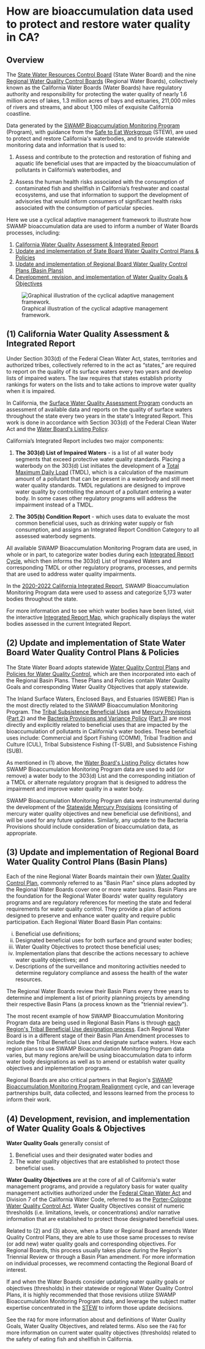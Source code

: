 # How are bioaccumulation data used to protect and restore water quality in CA?

## Overview

The [State Water Resources Control Board](https://www.waterboards.ca.gov/) (State Water Board) and the nine [Regional Water Quality Control Boards](https://www.waterboards.ca.gov/waterboards_map.html) (Regional Water Boards), collectively known as the California Water Boards (Water Boards) have regulatory authority and responsibility for protecting the water quality of nearly 1.6 million acres of lakes, 1.3 million acres of bays and estuaries, 211,000 miles of rivers and streams, and about 1,100 miles of exquisite California coastline. 

Data generated by the [SWAMP Bioaccumulation Monitoring Program](https://www.waterboards.ca.gov/water_issues/programs/swamp/bioaccumulation_monitoring.html) (Program), with guidance from the [Safe to Eat Workgroup](https://mywaterquality.ca.gov/monitoring_council/bioaccumulation_oversight_group/) (STEW), are used to protect and restore California\'s waterbodies, and to provide statewide monitoring data and information that is used to:

1.  Assess and contribute to the protection and restoration of fishing and aquatic life beneficial uses that are impacted by the bioaccumulation of pollutants in California's waterbodies, and

2.  Assess the human health risks associated with the consumption of contaminated fish and shellfish in California's freshwater and coastal ecosystems, and use that information to support the development of advisories that would inform consumers of significant health risks associated with the consumption of particular species.

Here we use a cyclical adaptive management framework to illustrate how SWAMP bioaccumulation data are used to inform a number of Water Boards processes, including: 

1.  [California Water Quality Assessment & Integrated Report](https://cawaterboarddatacenter.github.io/stew-faq/data-use-wq.html#california-water-quality-assessment-integrated-report)
2.  [Update and implementation of State Board Water Quality Control Plans & Policies](https://cawaterboarddatacenter.github.io/stew-faq/data-use-wq.html#update-and-implementation-of-state-water-board-water-quality-control-plans-policies)
3.  [Update and implementation of Regional Board Water Quality Control Plans (Basin Plans)](https://cawaterboarddatacenter.github.io/stew-faq/data-use-wq.html#update-and-implementation-of-regional-board-water-quality-control-plans-basin-plans)
4.  [Development, revision, and implementation of Water Quality Goals & Objectives](https://cawaterboarddatacenter.github.io/stew-faq/data-use-wq.html#development-revision-and-implementation-of-water-quality-goals-objectives)

![Graphical illustration of the cyclical adaptive management framework.](images/management-cycle.png){fig-alt="Graphical illustration of the cyclical adaptive management framework. Water Quality Objectives are at the center and are surrounded by five phases: monitor, assess, plan, implement, and adjust. Meaningful engagement with tribes and communities surrounds all phases. Example Water Boards processes are provided for each phase and are described in detail below."}

## (1) California Water Quality Assessment & Integrated Report

Under Section 303(d) of the Federal Clean Water Act, states, territories and authorized tribes, collectively referred to in the act as "states," are required to report on the quality of its surface waters every two years and develop lists of impaired waters. The law requires that states establish priority rankings for waters on the lists and to take actions to improve water quality when it is impaired.

In California, the [Surface Water Quality Assessment Program](https://www.waterboards.ca.gov/water_issues/programs/water_quality_assessment/) conducts an assessment of available data and reports on the quality of surface waters throughout the state every two years in the state\'s Integrated Report. This work is done in accordance with Section 303(d) of the Federal Clean Water Act and the [Water Board\'s Listing Policy](https://www.waterboards.ca.gov/water_issues/programs/tmdl/303d_listing.html). 

California's Integrated Report includes two major components:

1.  **The 303(d) List of Impaired Waters** - is a list of all water body segments that exceed protective water quality standards. Placing a waterbody on the 303(d) List initiates the development of a [Total Maximum Daily Load](https://www.waterboards.ca.gov/water_issues/programs/tmdl/) (TMDL), which is a calculation of the maximum amount of a pollutant that can be present in a waterbody and still meet water quality standards. TMDL regulations are designed to improve water quality by controlling the amount of a pollutant entering a water body. In some cases other regulatory programs will address the impairment instead of a TMDL.

2.  **The 305(b) Condition Report** - which uses data to evaluate the most common beneficial uses, such as drinking water supply or fish consumption, and assigns an Integrated Report Condition Category to all assessed waterbody segments. 

All available SWAMP Bioaccumulation Monitoring Program data are used, in whole or in part, to categorize water bodies during each [Integrated Report Cycle](https://www.waterboards.ca.gov/water_issues/programs/water_quality_assessment/integrated_report_cycles.html), which then informs the 303(d) List of Impaired Waters and corresponding TMDL or other regulatory programs, processes, and permits that are used to address water quality impairments. 

In the [2020-2022 California Integrated Report](https://www.waterboards.ca.gov/water_issues/programs/water_quality_assessment/2020_2022_integrated_report.html), SWAMP Bioaccumulation Monitoring Program data were used to assess and categorize 5,173 water bodies throughout the state.

For more information and to see which water bodies have been listed, visit the interactive [Integrated Report Map](https://gispublic.waterboards.ca.gov/portal/apps/webappviewer/index.html?id=6cca2a3a1815465599201266373cbb7b), which graphically displays the water bodies assessed in the current Integrated Report.

## (2) Update and implementation of State Water Board Water Quality Control Plans & Policies

The State Water Board adopts statewide [Water Quality Control Plans](https://www.waterboards.ca.gov/plans_policies/#plans) and [Policies for Water Quality Control](https://www.waterboards.ca.gov/plans_policies/#policies), which are then incorporated into each of the Regional Basin Plans. These Plans and Policies contain Water Quality Goals and corresponding Water Quality Objectives that apply statewide. 

The Inland Surface Waters, Enclosed Bays, and Estuaries (ISWEBE) Plan is the most directly related to the SWAMP Bioaccumulation Monitoring Program. The [Tribal Subsistence Beneficial Uses](https://www.waterboards.ca.gov/tribal_affairs/beneficial_uses.html) and [Mercury Provisions](https://www.waterboards.ca.gov/water_issues/programs/mercury/) ([Part 2](https://www.waterboards.ca.gov/water_issues/programs/mercury/docs/hg_prov_final.pdf)) and the [Bacteria Provisions and Variance Policy](https://www.waterboards.ca.gov/bacterialobjectives/) ([Part 3](https://www.waterboards.ca.gov/plans_policies/docs/bacteria.pdf)) are most directly and explicitly related to beneficial uses that are impacted by the bioaccumulation of pollutants in California\'s water bodies. These beneficial uses include: Commercial and Sport Fishing (COMM), Tribal Tradition and Culture (CUL), Tribal Subsistence Fishing (T-SUB), and Subsistence Fishing (SUB).

As mentioned in (1) above, the [Water Board\'s Listing Policy](https://www.waterboards.ca.gov/water_issues/programs/tmdl/303d_listing.html) dictates how SWAMP Bioaccumulation Monitoring Program data are used to add (or remove) a water body to the 303(d) List and the corresponding initiation of a TMDL or alternate regulatory program that is designed to address the impairment and improve water quality in a water body.  

SWAMP Bioaccumulation Monitoring Program data were instrumental during the development of the [Statewide Mercury Provisions](https://www.waterboards.ca.gov/water_issues/programs/mercury/) (consisting of mercury water quality objectives and new beneficial use definitions), and will be used for any future updates. Similarly, any update to the Bacteria Provisions should include consideration of bioaccumulation data, as appropriate.

## (3) Update and implementation of Regional Board Water Quality Control Plans (Basin Plans)

Each of the nine Regional Water Boards maintain their own [Water Quality Control Plan](https://www.waterboards.ca.gov/plans_policies/#plans), commonly referred to as \"Basin Plan\" since plans adopted by the Regional Water Boards cover one or more water basins. Basin Plans are the foundation for the Regional Water Boards\' water quality regulatory programs and are regulatory references for meeting the state and federal requirements for water quality control. They provide a plan of actions designed to preserve and enhance water quality and require public participation. Each Regional Water Board Basin Plan contains:

i.  Beneficial use definitions;
ii. Designated beneficial uses for both surface and ground water bodies;
iii. Water Quality Objectives to protect those beneficial uses;
iv. Implementation plans that describe the actions necessary to achieve water quality objectives; and
v.  Descriptions of the surveillance and monitoring activities needed to determine regulatory compliance and assess the health of the water resources.

The Regional Water Boards review their Basin Plans every three years to determine and implement a list of priority planning projects by amending their respective Basin Plans (a process known as the \"triennial review\").

The most recent example of how SWAMP Bioaccumulation Monitoring Program data are being used in Regional Basin Plans is through [each Region\'s Tribal Beneficial Use designation process](https://www.waterboards.ca.gov/tribal_affairs/regional_tbu_updates.html). Each Regional Water Board is in a different stage of their Basin Plan Amendment processes to include the Tribal Beneficial Uses and designate surface waters. How each region plans to use SWAMP Bioaccumulation Monitoring Program data varies, but many regions are/will be using bioaccumulation data to inform water body designations as well as to amend or establish water quality objectives and implementation programs. 

Regional Boards are also critical partners in that Region\'s [SWAMP Bioaccumulation Monitoring Program Realignment](https://www.waterboards.ca.gov/water_issues/programs/swamp/bioaccumulation_monitoring/program_realignment.html) cycle, and can leverage partnerships built, data collected, and lessons learned from the process to inform their work.

## (4) Development, revision, and implementation of Water Quality Goals & Objectives

**Water Quality Goals** generally consist of

1.  Beneficial uses and their designated water bodies and
2.  The water quality objectives that are established to protect those beneficial uses.

**Water Quality Objectives** are at the core of all of California\'s water management programs, and provide a regulatory basis for water quality management activities authorized under the [Federal Clean Water Act](https://www.epa.gov/laws-regulations/summary-clean-water-act) and Division 7 of the California Water Code, referred to as the [Porter-Cologne Water Quality Control Act](http://www.waterboards.ca.gov/laws_regulations/docs/portercologne.pdf). Water Quality Objectives consist of numeric thresholds (i.e. limitations, levels, or concentrations) and/or narrative information that are established to protect those designated beneficial uses.

Related to (2) and (3) above, when a State or Regional Board amends Water Quality Control Plans, they are able to use those same processes to revise (or add new) water quality goals and corresponding objectives. For Regional Boards, this process usually takes place during the Region\'s Triennial Review or through a Basin Plan amendment. For more information on individual processes, we recommend contacting the Regional Board of interest.

If and when the Water Boards consider updating water quality goals or objectives (thresholds) in their statewide or regional Water Quality Control Plans, it is highly recommended that those revisions utilize SWAMP Bioaccumulation Monitoring Program data, and leverage the subject matter expertise concentrated in the [STEW](https://mywaterquality.ca.gov/monitoring_council/bioaccumulation_oversight_group/) to inform those update decisions. 

See the `FAQ` for more information about and definitions of Water Quality Goals, Water Quality Objectives, and related terms. Also see the `FAQ` for more information on current water quality objectives (thresholds) related to the safety of eating fish and shellfish in California. 
